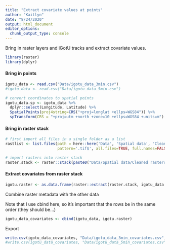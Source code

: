 ```yaml
---
title: "Extract covariate values at points"
author: "Kaitlyn"
date: "8/24/2020"
output: html_document
editor_options: 
  chunk_output_type: console
---
```


Bring in raster layers and iGotU tracks and extract covariate values.

```r
library(raster)
library(dplyr)
```

#### Bring in points

```r
igotu_data <- read.csv("Data/igotu_data_3min.csv")
#igotu_data <- read.csv("Data/igotu_data_5min.csv")

# convert coordinates to spatial points
igotu_data.sp <- igotu_data %>% 
  dplyr::select(Longitude, Latitude) %>% 
  SpatialPoints(proj4string=CRS("+proj=longlat +ellps=WGS84")) %>% 
  spTransform(CRS = "+proj=utm +north +zone=10 +ellps=WGS84 +units=m")
```


#### Bring in raster stack
```r
# first import all files in a single folder as a list 
rastlist <- list.files(path = here::here('Data', 'Spatial data', 'Cleaned rasters'),
                       pattern='.tif$', all.files=TRUE, full.names=FALSE)

# import rasters into raster stack
raster.stack <- raster::stack(paste0("Data/Spatial data/Cleaned rasters/", rastlist))
```

#### Extract covariates from raster stack

```r
igotu.raster <- as.data.frame(raster::extract(raster.stack, igotu_data.sp)) 
```

Combine raster metadata with the other data 

Note that I use cbind here, so it's important that the rows be in the same order (they should be...)
```r
igotu_data_covariates <- cbind(igotu_data, igotu.raster) 
```

Export
```r
write.csv(igotu_data_covariates, "Data/igotu_data_3min_covariates.csv", row.names = F)
#write.csv(igotu_data_covariates, "Data/igotu_data_5min_covariates.csv", row.names = F)
```

